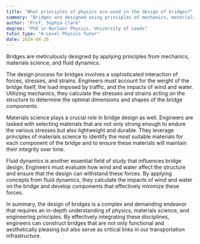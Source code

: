 ```yaml
---
title: "What principles of physics are used in the design of bridges?"
summary: "Bridges are designed using principles of mechanics, materials science, and fluid dynamics."
author: "Prof. Sophia Clark"
degree: "PhD in Nuclear Physics, University of Leeds"
tutor_type: "A-Level Physics Tutor"
date: 2024-04-26
---
```


Bridges are meticulously designed by applying principles from mechanics, materials science, and fluid dynamics.

The design process for bridges involves a sophisticated interaction of forces, stresses, and strains. Engineers must account for the weight of the bridge itself, the load imposed by traffic, and the impacts of wind and water. Utilizing mechanics, they calculate the stresses and strains acting on the structure to determine the optimal dimensions and shapes of the bridge components.

Materials science plays a crucial role in bridge design as well. Engineers are tasked with selecting materials that are not only strong enough to endure the various stresses but also lightweight and durable. They leverage principles of materials science to identify the most suitable materials for each component of the bridge and to ensure these materials will maintain their integrity over time.

Fluid dynamics is another essential field of study that influences bridge design. Engineers must evaluate how wind and water affect the structure and ensure that the design can withstand these forces. By applying concepts from fluid dynamics, they calculate the impacts of wind and water on the bridge and develop components that effectively minimize these forces.

In summary, the design of bridges is a complex and demanding endeavor that requires an in-depth understanding of physics, materials science, and engineering principles. By effectively integrating these disciplines, engineers can construct bridges that are not only functional and aesthetically pleasing but also serve as critical links in our transportation infrastructure.
    